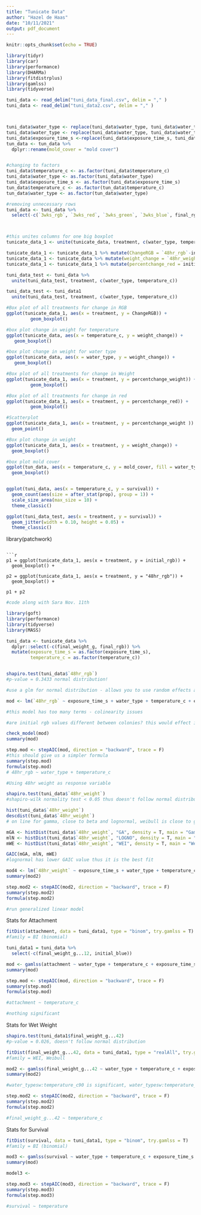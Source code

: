 ```yaml
---
title: "Tunicate Data"
author: "Hazel de Haas"
date: "10/11/2021"
output: pdf_document
---
```


```r
knitr::opts_chunk$set(echo = TRUE)
```

```r
library(tidyr)
library(car)
library(performance)
library(DHARMa)
library(fitdistrplus)
library(gamlss)
library(tidyverse)

tuni_data <- read_delim("tuni_data_final.csv", delim = "," )
tuni_data <- read_delim("tuni_data2.csv", delim = "," )



tuni_data$water_type <- replace(tuni_data$water_type, tuni_data$water_type== "freshwater", "fw" )
tuni_data$water_type <- replace(tuni_data$water_type, tuni_data$water_type== "seawater", "sw" )
tuni_data$exposure_time_s <-replace(tuni_data$exposure_time_s, tuni_data$exposure_time_s== "30", "120")
tun_data <- tun_data %>% 
  dplyr::rename(mold_cover = "mold cover")


#changing to factors 
tuni_data$temperature_c <- as.factor(tuni_data$temperature_c)
tuni_data$water_type <- as.factor(tuni_data$water_type)
tuni_data$exposure_time_s <- as.factor(tuni_data$exposure_time_s)
tun_data$temperature_c <- as.factor(tun_data$temperature_c)
tun_data$water_type <- as.factor(tun_data$water_type)

#removing unnecessary rows
tuni_data <- tuni_data %>%
  select(-c(`3wks_rgb`, `3wks_red`, `3wks_green`, `3wks_blue`, final_rgb, sd_3wks_rbg, sd_3wks_red, sd_3wks_green, sd_3wks_blue))



#this unites columns for one big boxplot
tunicate_data_1 <- unite(tunicate_data, treatment, c(water_type, temperature_c, exposure_time_s)) 

tunicate_data_1 <- tunicate_data_1 %>% mutate(ChangeRGB = `48hr_rgb`-initial_rgb)
tunicate_data_1 <- tunicate_data %>% mutate(weight_change = `48hr_weight` - `initial_weight_g`)
tunicate_data_1 <- tunicate_data_1 %>% mutate(percentchange_red = initial_red/`48hr_red`)

tuni_data_test <- tuni_data %>%
  unite(tuni_data_test, treatment, c(water_type, temperature_c)) 

tuni_data_test <- tuni_data1
  unite(tuni_data_test, treatment, c(water_type, temperature_c)) 

#Box plot of all treatments for change in RGB
ggplot(tunicate_data_1, aes(x = treatment, y = ChangeRGB)) +
         geom_boxplot()

#box plot change in weight for temperature 
ggplot(tunicate_data, aes(x = temperature_c, y = weight_change)) +
   geom_boxplot()

#box plot change in weight for water type
ggplot(tunicate_data, aes(x = water_type, y = weight_change)) +
   geom_boxplot()

#Box plot of all treatments for change in Weight
ggplot(tunicate_data_1, aes(x = treatment, y = percentchange_weight)) +
         geom_boxplot()

#Box plot of all treatments for change in red
ggplot(tunicate_data_1, aes(x = treatment, y = percentchange_red)) +
         geom_boxplot()

#Scatterplot
ggplot(tunicate_data_1, aes(x = treatment, y = percentchange_weight )) +
  geom_point()

#Box plot change in weight 
ggplot(tunicate_data_1, aes(x = treatment, y = weight_change)) +
  geom_boxplot()

#box plot mold cover
ggplot(tun_data, aes(x = temperature_c, y = mold_cover, fill = water_type)) +
  geom_boxplot()


ggplot(tuni_data, aes(x = temperature_c, y = survival)) + 
  geom_count(aes(size = after_stat(prop), group = 1)) +
  scale_size_area(max_size = 10) + 
  theme_classic()

ggplot(tuni_data_test, aes(x = treatment, y = survival)) + 
  geom_jitter(width = 0.10, height = 0.05) +
  theme_classic()
```

library(patchwork)
  
```

```r
p1 = ggplot(tunicate_data_1, aes(x = treatment, y = initial_rgb)) +
  geom_boxplot() +
  
p2 = ggplot(tunicate_data_1, aes(x = treatment, y = "48hr_rgb")) +
  geom_boxplot() +
  
p1 + p2
```

```r
#code along with Sara Nov. 11th 

library(goft)
library(performance)
library(tidyverse)
library(MASS)

tuni_data <- tunicate_data %>%
  dplyr::select(-c(final_weight_g, final_rgb)) %>%
  mutate(exposure_time_s = as.factor(exposure_time_s),
         temperature_c = as.factor(temperature_c))


shapiro.test(tuni_data$`48hr_rgb`)
#p-value = 0.3433 normal distribution!

#use a glm for normal distribution - allows you to use random effects and nested effects 

mod <- lm(`48hr_rgb` ~ exposure_time_s + water_type + temperature_c + exposure_time_s*water_type*temperature_c, family = gaussian, data = tuni_data)

#this model has too many terms - colinearity issues

#are initial rgb values different between colonies? this would effect initial_rgb/colony_id - use id_number instead

check_model(mod)
summary(mod)

step.mod <- stepAIC(mod, direction = "backward", trace = F)
#this should give us a simpler formula
summary(step.mod)
formula(step.mod)
# 48hr_rgb ~ water_type + temperature_c

#Using 48hr weight as response variable

shapiro.test(tuni_data$`48hr_weight`)
#shapiro-wilk normality test < 0.05 thus doesn't follow normal distribution 

hist(tuni_data$`48hr_weight`)
descdist(tuni_data$`48hr_weight`)
# on line for gamma, close to beta and lognormal, weibull is close to gamma and lognormal

mGA <- histDist(tuni_data$`48hr_weight`, "GA", density = T, main = "Gamma")
mlN <- histDist(tuni_data$`48hr_weight`, "LOGNO", density = T, main = "lNorm")
mWE <- histDist(tuni_data$`48hr_weight`, "WEI", density = T, main = "Weibull")

GAIC(mGA, mlN, mWE)
#lognormal has lower GAIC value thus it is the best fit

mod4 <- lm(`48hr_weight` ~ exposure_time_s + water_type + temperature_c + exposure_time_s*water_type*temperature_c, data = tuni_data)
summary(mod2)

step.mod2 <- stepAIC(mod2, direction = "backward", trace = F)
summary(step.mod2)
formula(step.mod2)

#run generalized linear model

```

Stats for Attachment
```r
fitDist(attachment, data = tuni_data1, type = "binom", try.gamlss = T)
#family = BI (binomial)

tuni_data1 = tuni_data %>%
  select(-c(final_weight_g...12, initial_blue))

mod <- gamlss(attachment ~ water_type + temperature_c + exposure_time_s + water_type*temperature_c*exposure_time_s, family = BI, data = tuni_data1)
summary(mod)

step.mod <- stepAIC(mod, direction = "backward", trace = F)
summary(step.mod)
formula(step.mod)

#attachment ~ temperature_c

#nothing significant
```

Stats for Wet Weight
```r
shapiro.test(tuni_data1$final_weight_g...42)
#p-value = 0.026, doesn't follow normal distribution

fitDist(final_weight_g...42, data = tuni_data1, type = "realAll", try.gamlss = T)
#family = WEI, Weibull

mod2 <- gamlss(final_weight_g...42 ~ water_type + temperature_c + exposure_time_s + water_type*temperature_c*exposure_time_s, family = WEI, data = tuni_data1)
summary(mod2)

#water_typesw:temperature_c90 is significant, water_typesw:temperature_c90:exposure_time_s60 is almost significant

step.mod2 <- stepAIC(mod2, direction = "backward", trace = F)
summary(step.mod2)
formula(step.mod2)

#final_weight_g...42 ~ temperature_c

```

Stats for Survival
```r
fitDist(survival, data = tuni_data1, type = "binom", try.gamlss = T)
#family = BI (binomial)

mod3 <- gamlss(survival ~ water_type + temperature_c + exposure_time_s + `48hr_rgb` + water_type*temperature_c*exposure_time_s, family = BI, data = tuni_data1)
summary(mod)

model3 <-

step.mod3 <- stepAIC(mod3, direction = "backward", trace = F)
summary(step.mod3)
formula(step.mod3)

#survival ~ temperature

```

```r

```

